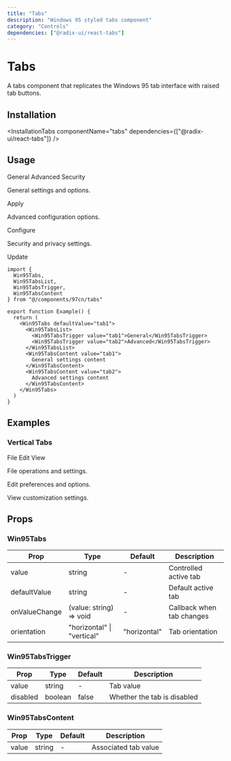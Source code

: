 ```yaml
---
title: "Tabs"
description: "Windows 95 styled tabs component"
category: "Controls"
dependencies: ["@radix-ui/react-tabs"]
---
```



# Tabs

A tabs component that replicates the Windows 95 tab interface with raised tab buttons.

## Installation

<InstallationTabs 
  componentName="tabs" 
  dependencies={["@radix-ui/react-tabs"]}
/>

## Usage

<AutoPreview>
  <Win95Tabs defaultValue="tab1" className="w-80">
    <Win95TabsList>
      <Win95TabsTrigger value="tab1">General</Win95TabsTrigger>
      <Win95TabsTrigger value="tab2">Advanced</Win95TabsTrigger>
      <Win95TabsTrigger value="tab3">Security</Win95TabsTrigger>
    </Win95TabsList>
    <Win95TabsContent value="tab1" className="p-4">
      <p className="text-xs text-win95-black mb-2">General settings and options.</p>
      <Win95Button size="sm">Apply</Win95Button>
    </Win95TabsContent>
    <Win95TabsContent value="tab2" className="p-4">
      <p className="text-xs text-win95-black mb-2">Advanced configuration options.</p>
      <Win95Button size="sm">Configure</Win95Button>
    </Win95TabsContent>
    <Win95TabsContent value="tab3" className="p-4">
      <p className="text-xs text-win95-black mb-2">Security and privacy settings.</p>
      <Win95Button size="sm">Update</Win95Button>
    </Win95TabsContent>
  </Win95Tabs>
</AutoPreview>

```tsx
import { 
  Win95Tabs, 
  Win95TabsList, 
  Win95TabsTrigger, 
  Win95TabsContent 
} from "@/components/97cn/tabs"

export function Example() {
  return (
    <Win95Tabs defaultValue="tab1">
      <Win95TabsList>
        <Win95TabsTrigger value="tab1">General</Win95TabsTrigger>
        <Win95TabsTrigger value="tab2">Advanced</Win95TabsTrigger>
      </Win95TabsList>
      <Win95TabsContent value="tab1">
        General settings content
      </Win95TabsContent>
      <Win95TabsContent value="tab2">
        Advanced settings content
      </Win95TabsContent>
    </Win95Tabs>
  )
}
```

## Examples

### Vertical Tabs

<ComponentPreview>
  <Win95Tabs defaultValue="file" orientation="vertical" className="w-80 h-48">
    <Win95TabsList className="flex-col h-full w-20">
      <Win95TabsTrigger value="file" className="w-full">File</Win95TabsTrigger>
      <Win95TabsTrigger value="edit" className="w-full">Edit</Win95TabsTrigger>
      <Win95TabsTrigger value="view" className="w-full">View</Win95TabsTrigger>
    </Win95TabsList>
    <Win95TabsContent value="file" className="p-4 flex-1">
      <p className="text-xs text-win95-black">File operations and settings.</p>
    </Win95TabsContent>
    <Win95TabsContent value="edit" className="p-4 flex-1">
      <p className="text-xs text-win95-black">Edit preferences and options.</p>
    </Win95TabsContent>
    <Win95TabsContent value="view" className="p-4 flex-1">
      <p className="text-xs text-win95-black">View customization settings.</p>
    </Win95TabsContent>
  </Win95Tabs>
</ComponentPreview>

## Props

### Win95Tabs

| Prop | Type | Default | Description |
|------|------|---------|-------------|
| value | string | - | Controlled active tab |
| defaultValue | string | - | Default active tab |
| onValueChange | (value: string) => void | - | Callback when tab changes |
| orientation | "horizontal" \| "vertical" | "horizontal" | Tab orientation |

### Win95TabsTrigger

| Prop | Type | Default | Description |
|------|------|---------|-------------|
| value | string | - | Tab value |
| disabled | boolean | false | Whether the tab is disabled |

### Win95TabsContent

| Prop | Type | Default | Description |
|------|------|---------|-------------|
| value | string | - | Associated tab value |